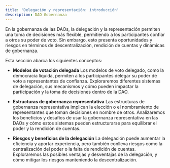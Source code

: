 ```yaml
---
title: 'Delegación y representación: introducción'
description: DAO Gobernanza
---
```


En la gobernanza de las DAOs, la delegación y la representación permiten una toma de decisiones más flexible, permitiendo a los participantes confiar a otros su poder de voto. Sin embargo, esto presenta oportunidades y riesgos en términos de descentralización, rendición de cuentas y dinámicas de gobernanza.

Esta sección abarca los siguientes conceptos:

- **Modelos de votación delegada**
    Los modelos de voto delegado, como la democracia líquida, permiten a los participantes delegar su poder de voto a representantes de confianza. Exploraremos diferentes sistemas de delegación, sus mecanismos y cómo pueden impactar la participación y la toma de decisiones dentro de la DAO.

- **Estructuras de gobernanza representativa**
    Las estructuras de gobernanza representativa implican la elección o el nombramiento de representantes que toman decisiones en nombre de otros. Analizaremos los beneficios y desafíos de usar la gobernanza representativa en las DAOs y cómo estos sistemas pueden estructurarse para equilibrar el poder y la rendición de cuentas.

- **Riesgos y beneficios de la delegación**
    La delegación puede aumentar la eficiencia y aportar experiencia, pero también conlleva riesgos como la centralización del poder o la falta de rendición de cuentas. Exploraremos las posibles ventajas y desventajas de la delegación, y cómo mitigar los riesgos manteniendo la descentralización.